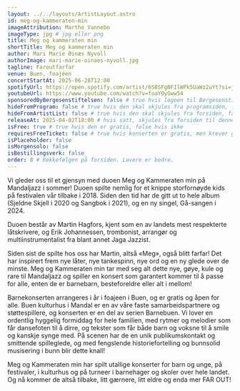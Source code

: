```yaml
---
layout: ../../layouts/ArtistLayout.astro
id: meg-og-kammeraten-min
imageAttribution: Marthe Vannebo
imageType: jpg # jpg eller png
title: Meg og kammeraten min
shortTitle: Meg og kammeraten min
author: Mari Marie Øinæs Nyvoll
authorImage: mari-marie-oinaes-nyvoll.jpg
tagline: Faroutfarfar
venue: Buen, foajéen
concertStartAt: 2025-06-28T12:00
spotifyUrl: https://open.spotify.com/artist/6S8SFgNFIlWPk5UaWz2uYt?si=j0gbYGyKT4KqDmyhTno1kg
youtubeUrl: https://www.youtube.com/watch?v=foaYOyGww54
sponsoredByBergesenstiftelsen: false # true hvis logoen til Bergesenstiftelsen skal vises, false hvis ikke
hideFromProgram: false # true hvis den skal skjules fra programsiden, false hvis den skal vises
hideFromArtistList: false # true hvis den skal skjules fra forsiden, false hvis den skal vises
releaseAt: 2025-04-02T18:00 # hvis satt, skjules fra forsiden til denne datoen
isFree: true # true hvis den er gratis, false hvis ikke
requiresFreeTicket: false # true hvis konserten er gratis, men krever gratisbillett
isPlaceholder: false
isMorgensolo: false
isBestillingsverk: false
order: 8 # Rekkefølgen på forsiden. Lavere er bedre.
---
```


Vi gleder oss til et gjensyn med duoen Meg og Kammeraten min på Mandaljazz i sommer! Duoen spilte nemlig for et knippe storfornøyde kids på festivalen vår tilbake i 2018. Siden den tid har de gitt ut to hele album (Sjeldne Skjell i 2020 og Sangbok i 2021), og en ny singel, Gå-sangen i 2024.

Duoen består av Martin Hagfors, kjent som en av landets mest respekterte låtskrivere, og Erik Johannessen, trombonist, arrangør og multiinstrumentalist fra blant annet Jaga Jazzist.

Siden sist de spilte hos oss har Martin, altså «Meg», også blitt farfar! Det har inspirert frem nye låter, nye tankespinn, nye ord og en ny glede over de minste. Meg og Kammeraten min tar med seg alt dette nye, gøye, kule og rare til Mandaljazz og spiller en konsert som garantert kommer til å passe for alle, enten de er barnebarn, besteforeldre eller alt i mellom!

Barnekonserten arrangeres i år i foajeen i Buen, og er gratis og åpen for alle. Buen kulturhus i Mandal er en av våre faste samarbeidspartnere og støttespillere, og konserten er en del av serien Barnebuen. Vi lover en ordentlig hyggelig formiddag for hele familien, med rytmer og melodier som får dansefoten til å dirre, og tekster som får både barn og voksne til å smile og kanskje synge med. På scenen har de en unik publikumskontakt og smittende spilleglede, og med fengslende historiefortelling og bunnsolid musisering i bunn blir dette knall!

Meg og Kammeraten min har spilt utallige konserter for barn og unge, på festivaler, i kulturhus og på turneer i barnehager og skoler over hele landet. Og nå kommer de altså tilbake, litt gærnere, litt eldre og enda mer FAR OUT!
